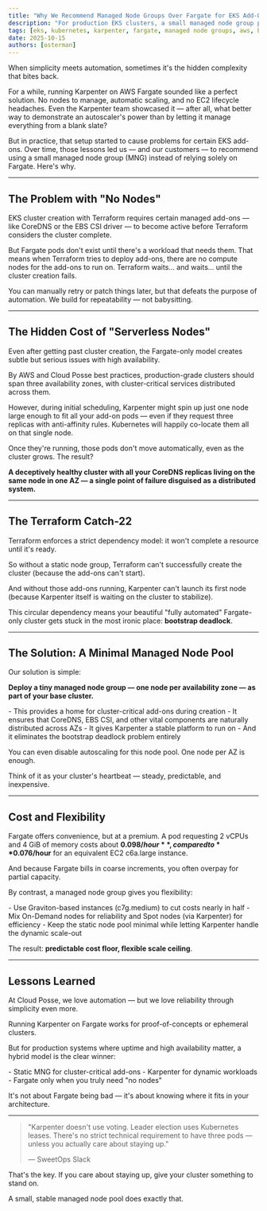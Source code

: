 ```yaml
---
title: "Why We Recommend Managed Node Groups Over Fargate for EKS Add-Ons"
description: "For production EKS clusters, a small managed node group provides reliability, cost efficiency, and automation—without Fargate's hidden complexity and bootstrap deadlock."
tags: [eks, kubernetes, karpenter, fargate, managed node groups, aws, best practices]
date: 2025-10-15
authors: [osterman]
---
```


<Intro>
When simplicity meets automation, sometimes it's the hidden complexity that bites back.
</Intro>

For a while, running Karpenter on AWS Fargate sounded like a perfect solution. No nodes to manage, automatic scaling, and no EC2 lifecycle headaches. Even the Karpenter team showcased it — after all, what better way to demonstrate an autoscaler's power than by letting it manage everything from a blank slate?

But in practice, that setup started to cause problems for certain EKS add-ons. Over time, those lessons led us — and our customers — to recommend using a small managed node group (MNG) instead of relying solely on Fargate. Here's why.

---

## The Problem with "No Nodes"

EKS cluster creation with Terraform requires certain managed add-ons — like CoreDNS or the EBS CSI driver — to become active before Terraform considers the cluster complete.

But Fargate pods don't exist until there's a workload that needs them. That means when Terraform tries to deploy add-ons, there are no compute nodes for the add-ons to run on. Terraform waits… and waits… until the cluster creation fails.

You can manually retry or patch things later, but that defeats the purpose of automation. We build for repeatability — not babysitting.

---

## The Hidden Cost of "Serverless Nodes"

Even after getting past cluster creation, the Fargate-only model creates subtle but serious issues with high availability.

By AWS and Cloud Posse best practices, production-grade clusters should span three availability zones, with cluster-critical services distributed across them.

However, during initial scheduling, Karpenter might spin up just one node large enough to fit all your add-on pods — even if they request three replicas with anti-affinity rules. Kubernetes will happily co-locate them all on that single node.

Once they're running, those pods don't move automatically, even as the cluster grows. The result?

**A deceptively healthy cluster with all your CoreDNS replicas living on the same node in one AZ — a single point of failure disguised as a distributed system.**

---

## The Terraform Catch-22

Terraform enforces a strict dependency model: it won't complete a resource until it's ready.

So without a static node group, Terraform can't successfully create the cluster (because the add-ons can't start).

And without those add-ons running, Karpenter can't launch its first node (because Karpenter itself is waiting on the cluster to stabilize).

This circular dependency means your beautiful "fully automated" Fargate-only cluster gets stuck in the most ironic place: **bootstrap deadlock**.

---

## The Solution: A Minimal Managed Node Pool

Our solution is simple:

**Deploy a tiny managed node group — one node per availability zone — as part of your base cluster.**

<FeatureList>
  - This provides a home for cluster-critical add-ons during creation
  - It ensures that CoreDNS, EBS CSI, and other vital components are naturally distributed across AZs
  - It gives Karpenter a stable platform to run on
  - And it eliminates the bootstrap deadlock problem entirely
</FeatureList>

You can even disable autoscaling for this node pool. One node per AZ is enough.

Think of it as your cluster's heartbeat — steady, predictable, and inexpensive.

---

## Cost and Flexibility

Fargate offers convenience, but at a premium. A pod requesting 2 vCPUs and 4 GiB of memory costs about **$0.098/hour**, compared to **$0.076/hour** for an equivalent EC2 c6a.large instance.

And because Fargate bills in coarse increments, you often overpay for partial capacity.

By contrast, a managed node group gives you flexibility:

<FeatureList>
  - Use Graviton-based instances (c7g.medium) to cut costs nearly in half
  - Mix On-Demand nodes for reliability and Spot nodes (via Karpenter) for efficiency
  - Keep the static node pool minimal while letting Karpenter handle the dynamic scale-out
</FeatureList>

The result: **predictable cost floor, flexible scale ceiling**.

---

## Lessons Learned

At Cloud Posse, we love automation — but we love reliability through simplicity even more.

Running Karpenter on Fargate works for proof-of-concepts or ephemeral clusters.

But for production systems where uptime and high availability matter, a hybrid model is the clear winner:

<FeatureList>
  - Static MNG for cluster-critical add-ons
  - Karpenter for dynamic workloads
  - Fargate only when you truly need "no nodes"
</FeatureList>

It's not about Fargate being bad — it's about knowing where it fits in your architecture.

---

> "Karpenter doesn't use voting. Leader election uses Kubernetes leases. There's no strict technical requirement to have three pods — unless you actually care about staying up."
>
> — SweetOps Slack

That's the key. If you care about staying up, give your cluster something to stand on.

A small, stable managed node pool does exactly that.

